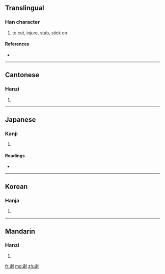 {{also|刿}}
==Translingual==

===Han character===
{{Han char|rn=18|rad=刀|as=13|sn=15|four=1220<sub>0</sub>|canj=卜竹中弓 (YHLN)}}

# to cut, injure, stab, stick on

====References====
* {{Han ref|kx=0144.440|dkj=02227|dj=0326.030|hdz=10357.130|uh=528C|ud=21132|bh=E4F3|bd=58611}}

----

==Cantonese==

===Hanzi===
{{yue-hanzi|jyut=|y=gwai3|sim=刿}}

# {{defn|Cantonese|sort=刀13}}

----

==Japanese==

===Kanji===
{{ja-kanji|grade=|rs=刀13}}

# {{defn|Japanese|sort=刀13}}

====Readings====
* {{ja-readings|on=[[けい]] (kei), [[け]] (ke)|kun=[[そこなう]] (sokonau), [[さく]] (saku), [[はり]] (hari), [[とげ]] (toge), [[あう]] (au)}}

----

==Korean==

===Hanja===
{{ko-hanja|hangeul=귀|rv=gwi|mr=kwi}}

# {{defn|Korean|sort=刀13}}

----

==Mandarin==

===Hanzi===
{{cmn-hanzi|sim=刿|pin=[[guì]] ([[gui4]])|wg=kuei<sup>4</sup>}}

# {{defn|Mandarin|sort=刀13}}

[[fr:劌]]
[[mg:劌]]
[[zh:劌]]